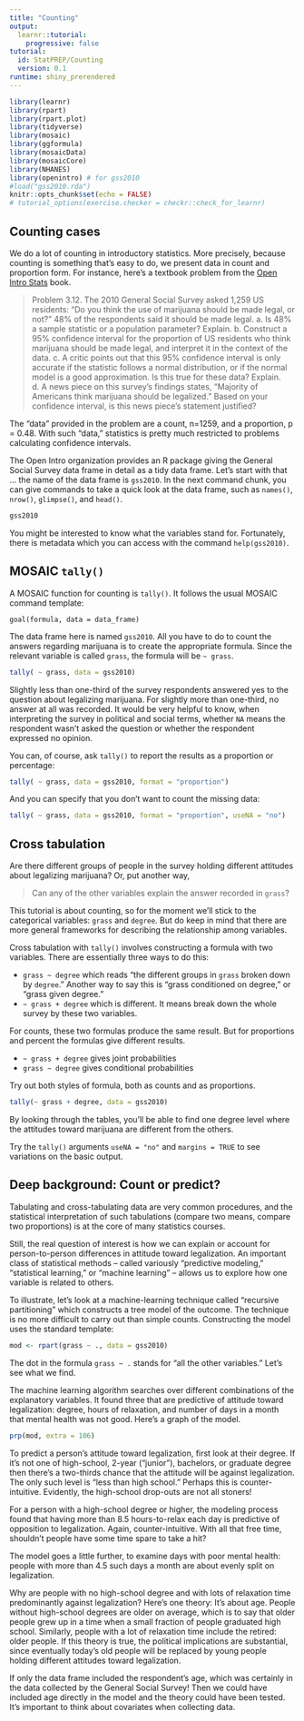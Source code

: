 ```yaml
---
title: "Counting"
output: 
  learnr::tutorial:
    progressive: false
tutorial:
  id: StatPREP/Counting
  version: 0.1
runtime: shiny_prerendered
---
```


```r
library(learnr)
library(rpart)
library(rpart.plot)
library(tidyverse)
library(mosaic)
library(ggformula)
library(mosaicData)
library(mosaicCore)
library(NHANES)
library(openintro) # for gss2010
#load("gss2010.rda")
knitr::opts_chunk$set(echo = FALSE)
# tutorial_options(exercise.checker = checkr::check_for_learnr)
```

## Counting cases

We do a lot of counting in introductory statistics. More precisely, because counting is something that's easy to do, we present data in count and proportion form. For instance, here's a textbook problem from the [Open Intro Stats](https://www.openintro.org/stat/textbook.php) book.

> Problem 3.12. The 2010 General Social Survey asked 1,259 US residents: “Do you think the use of marijuana should be made legal, or not?” 48% of the respondents said it should be made legal.
    a. Is 48% a sample statistic or a population parameter? Explain.
    b. Construct a 95% confidence interval for the proportion of US residents who think marijuana should be made legal, and interpret it in the context of the data.
    c. A critic points out that this 95% confidence interval is only accurate if the statistic follows a normal distribution, or if the normal model is a good approximation. Is this true for these data? Explain.
    d. A news piece on this survey’s findings states, “Majority of Americans think marijuana should be legalized.” Based on your confidence interval, is this news piece’s statement justified?

The "data" provided in the problem are a count, n=1259, and a proportion, p = 0.48. With such "data," statistics is pretty much restricted to problems calculating confidence intervals.

The Open Intro organization provides an R package giving the General Social Survey data frame in detail as a tidy data frame. Let's start with that ... the name of the data frame is `gss2010`. In the next command chunk, you can give commands to take a quick look at the data frame, such as `names()`, `nrow()`, `glimpse()`, and `head()`. 

```r
gss2010
```

You might be interested to know what the variables stand for. Fortunately, there is metadata which you can access with the command `help(gss2010)`. 

## MOSAIC `tally()`

A MOSAIC function for counting is `tally()`. It follows the usual MOSAIC command template:

    goal(formula, data = data_frame)
    
The data frame here is named `gss2010`. All you have to do to count the answers regarding marijuana is to create the appropriate formula. Since the relevant variable is called `grass`, the formula will be `~ grass`.

```r
tally( ~ grass, data = gss2010)
```

Slightly less than one-third of the survey respondents answered yes to the question about legalizing marijuana. For slightly more than one-third, no answer at all was recorded. It would be very helpful to know, when interpreting the survey in political and social terms, whether `NA` means the respondent wasn't asked the question or whether the respondent expressed no opinion.

You can, of course, ask `tally()` to report the results as a proportion or percentage:
```r
tally( ~ grass, data = gss2010, format = "proportion")
```

And you can specify that you don't want to count the missing data:

```r
tally( ~ grass, data = gss2010, format = "proportion", useNA = "no")
```

## Cross tabulation

Are there different groups of people in the survey holding different attitudes about legalizing marijuana? Or, put another way,

> Can any of the other variables explain the answer recorded in `grass`?

This tutorial is about counting, so for the moment we'll stick to the categorical variables: `grass` and `degree`. But do keep in mind that there are more general frameworks for describing the relationship among variables. 

Cross tabulation with `tally()` involves constructing a formula with two variables. There are
essentially three ways to do this:

* `grass ~ degree` which reads "the different groups in `grass` broken down by `degree`." Another way to say this is "grass conditioned on degree," or "grass given degree." 
* `~ grass + degree` which is different. It means break down the whole survey by these two variables.

For counts, these two formulas produce the same result. But for proportions and percent the formulas give different results. 

* `~ grass + degree` gives joint probabilities
* `grass ~ degree` gives conditional probabilities

Try out both styles of formula, both as counts and as proportions.

```r
tally(~ grass + degree, data = gss2010)
```
By looking through the tables, you'll be able to find one degree level where the attitudes toward marijuana are different from the others.

Try the `tally()` arguments `useNA = "no"` and `margins = TRUE` to see variations on the basic output.

## Deep background: Count or predict?

Tabulating and cross-tabulating data are very common procedures, and the statistical interpretation of such tabulations (compare two means, compare two proportions) is at the core of many statistics courses. 

Still, the real question of interest is how we can explain or account for person-to-person differences in attitude toward legalization. An important class of statistical methods -- called variously "predictive modeling," "statistical learning," or "machine learning" -- allows us to explore how one variable is related to others.

To illustrate, let's look at a machine-learning technique called "recursive partitioning" which constructs a tree model of the outcome. The technique is no more difficult to carry out than simple counts. Constructing the model uses the standard template:

```r
mod <- rpart(grass ~ ., data = gss2010)
```

The dot in the formula `grass ~ .` stands for "all the other variables." Let's see what we find.

The machine learning algorithm searches over different combinations of the explanatory variables. It found three that are predictive of attitude toward legalization: degree, hours of relaxation, and number of days in a month that mental health was not good. Here's a graph of the model.

```r
prp(mod, extra = 106)
```

To predict a person's attitude toward legalization, first look at their degree. If it's not one of high-school, 2-year ("junior"), bachelors, or graduate degree then there's a two-thirds chance that the attitude will be against legalization. The only such level is "less than high school." Perhaps this is counter-intuitive. Evidently, the high-school drop-outs are not all stoners!

For a person with a high-school degree or higher, the modeling process found that having more than 8.5 hours-to-relax each day is predictive of opposition to legalization. Again, counter-intuitive. With all that free time, shouldn't people have some time spare to take a hit?

The model goes a little further, to examine days with poor mental health: people with more than 4.5 such days a month are about evenly split on legalization.

Why are people with no high-school degree and with lots of relaxation time predominantly against legalization? Here's one theory: It's about age. People without high-school degrees are older on average, which is to say that older people grew up in a time when a small fraction of people graduated high school. Similarly, people with a lot of relaxation time include the retired: older people. If this theory is true, the political implications are substantial, since eventually today's old people will be replaced by young people holding different attitudes toward legalization.

If only the data frame included the respondent's age, which was certainly in the data collected by the General Social Survey! Then we could have included age directly in the model and the theory could have been tested. It's important to think about covariates when collecting data.